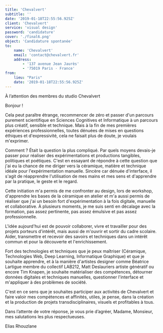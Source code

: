 ```yaml
---
title: 'Chevalvert'
subtitle: ''
date: '2019-01-18T22:55:56.925Z'
client: 'Chevalvert'
service: 'visual design'
password: 'candidature'
cover: './final6.png'
object: 'Candidature spontanée'
to:
    name: 'Chevalvert'
    email: 'contact@chevalvert.fr'
    address:
        - '137 avenue Jean Jaurès'
        - '75019 Paris · France'
from:
    lieu: "Paris"
    date: '2019-01-18T22:55:56.925Z'
---
```


À l’attention des membres du studio Chevalvert

Bonjour !

Cela peut paraître étrange, recommencer de zéro et passer d'un parcours purement scientifique en Sciences Cognitives et Informatique à un parcours plus créatif, sensible et technique. Mais à la fin de mes premières expériences professionnelles, toutes dénuées de mises en questions éthiques et d'expressivité, cela ne faisait plus de doute, je voulais m'exprimer.

Comment ? Était la question la plus compliqué. Par quels moyens devais-je passer pour réaliser des expérimentations et productions tangibles, politiques et poétiques. C'est en essayant de répondre à cette question que j'ai eu la chance de me diriger vers la céramique, matière et technique idéale pour l'expérimentation manuelle. Sincère car dénuée d'interface, il s'agit de réapprendre l'utilisation de mes mains et mes sens et d'apprendre par la pratique, le geste et le regard.

Cette initiation m'a permis de me confronter au design, lors de workshop, d'apprendre les bases de la céramique en atelier et m'a aussi permis de réaliser que j'ai un besoin fort d'expérimentation à la fois digitale, manuelle et collaborative. À plusieurs moments, je me suis senti en décalage avec la formation, pas assez pertinente, pas assez émulsive et pas assez professionnelle.

L'idée aujourd'hui est de pouvoir collaborer, vivre et travailler pour des projets porteurs d'intérêt, mais aussi de m'ouvrir et sortir du cadre scolaire. Aider, transmettre et recevoir des savoirs et techniques dans un intérêt commun et pour la découverte et l'enrichissement.

Fort des technologies et techniques que je peux maîtriser (Céramique, Technologies Web, Deep Learning, Informatique Graphique) et que je souhaite apprendre, et à la manière d'artistes designer comme Béatrice Lartigue membre du collectif LAB212, Matt Deslauriers artiste génératif ou encore Tim Knapen, je souhaite matérialiser des compétences, détourner données digitales et techniques manuelles, questionner l'interface et m'appliquer à des problèmes de société.

C'est en ce sens que je souhaites participer aux activités de Chevalvert et faire valoir mes compétences et affinités, utiles, je pense, dans la création et la production de projets transdisciplinaires, visuels et profitables à tous.

Dans l’attente de votre réponse, je vous prie d’agréer, Madame, Monsieur, mes salutations les plus respectueuses.

Elias Rhouzlane